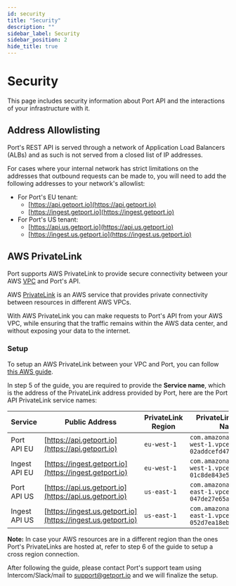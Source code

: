 ```yaml
---
id: security
title: "Security"
description: ""
sidebar_label: Security
sidebar_position: 2
hide_title: true
---
```



# Security

This page includes security information about Port API and the interactions of your infrastructure with it.

## Address Allowlisting

Port's REST API is served through a network of Application Load Balancers (ALBs) and as such is not served from a closed list of IP addresses.

For cases where your internal network has strict limitations on the addresses that outbound requests can be made to, you will need to add the following addresses to your network's allowlist:

- For Port's EU tenant:
  - [https://api.getport.io](https://api.getport.io)
  - [https://ingest.getport.io](https://ingest.getport.io)
- For Port's US tenant:
  - [https://api.us.getport.io](https://api.us.getport.io)
  - [https://ingest.us.getport.io](https://ingest.us.getport.io)

## AWS PrivateLink

<EnterpriseNote />

Port supports AWS PrivateLink to provide secure connectivity between your AWS [VPC](https://docs.aws.amazon.com/vpc/latest/userguide/what-is-amazon-vpc.html) and Port's API.

AWS [PrivateLink](https://aws.amazon.com/privatelink/) is an AWS service that provides private connectivity between resources in different AWS VPCs.

With AWS PrivateLink you can make requests to Port's API from your AWS VPC, while ensuring that the traffic remains within the AWS data center, and without exposing your data to the internet.

### Setup

To setup an AWS PrivateLink between your VPC and Port, you can follow [this AWS guide](https://docs.aws.amazon.com/vpc/latest/privatelink/create-endpoint-service.html#connect-to-endpoint-service).

In step 5 of the guide, you are required to provide the **Service name**, which is the address of the PrivateLink address provided by Port, here are the Port API PrivateLink service names:

| Service       | Public Address                                               | PrivateLink Region | PrivateLink Service Name                                  |
| ------------- | ------------------------------------------------------------ | ------------------ | --------------------------------------------------------- |
| Port API EU   | [https://api.getport.io](https://api.getport.io)             | `eu-west-1`        | `com.amazonaws.vpce.eu-west-1.vpce-svc-02addcefd47049d3f` |
| Ingest API EU | [https://ingest.getport.io](https://ingest.getport.io)       | `eu-west-1`        | `com.amazonaws.vpce.eu-west-1.vpce-svc-01c8de843e5776402` |
| Port API US   | [https://api.us.getport.io](https://api.us.getport.io)       | `us-east-1`        | `com.amazonaws.vpce.us-east-1.vpce-svc-047de27e65a0392a7` |
| Ingest API US | [https://ingest.us.getport.io](https://ingest.us.getport.io) | `us-east-1`        | `com.amazonaws.vpce.us-east-1.vpce-svc-052d7ea18ebda9652` |

**Note:** In case your AWS resources are in a different region than the ones Port's PrivateLinks are hosted at, refer to step 6 of the guide to setup a cross region connection.

After following the guide, please contact Port's support team using Intercom/Slack/mail to [support@getport.io](mailto:support@getport.io) and we will finalize the setup.